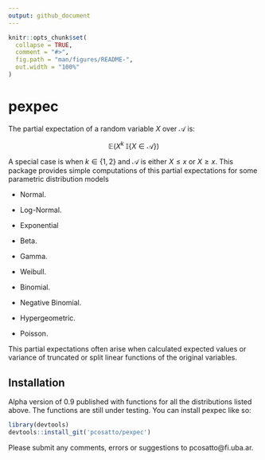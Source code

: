 ```yaml
---
output: github_document
---
```


<!-- README.md is generated from README.Rmd. Please edit that file -->

```r
knitr::opts_chunk$set(
  collapse = TRUE,
  comment = "#>",
  fig.path = "man/figures/README-",
  out.width = "100%"
)
```

# pexpec

<!-- badges: start -->

<!-- badges: end -->

The partial expectation of a random variable $X$ over $\mathcal{A}$ is:

$$
\mathbb{E}(X^k \ \mathbb{I}\{X \in \mathcal{A}\})
$$

A special case is when $k \in \{1,2\}$ and $\mathcal{A}$ is either $X \leq x$ or $X \geq x$. This package provides simple computations of this partial expectations for some parametric distribution models

-   Normal.

-   Log-Normal.

-   Exponential

-   Beta.

-   Gamma.

-   Weibull.

-   Binomial.

-   Negative Binomial.

-   Hypergeometric.

-   Poisson.

This partial expectations often arise when calculated expected values or variance of truncated or split linear functions of the original variables.

## Installation

Alpha version of 0.9 published with functions for all the distributions listed above. The functions are still under testing. You can install pexpec like so:

``` r
library(devtools)
devtools::install_git('pcosatto/pexpec')
```

Please submit any comments, errors or suggestions to pcosatto\@fi.uba.ar.
